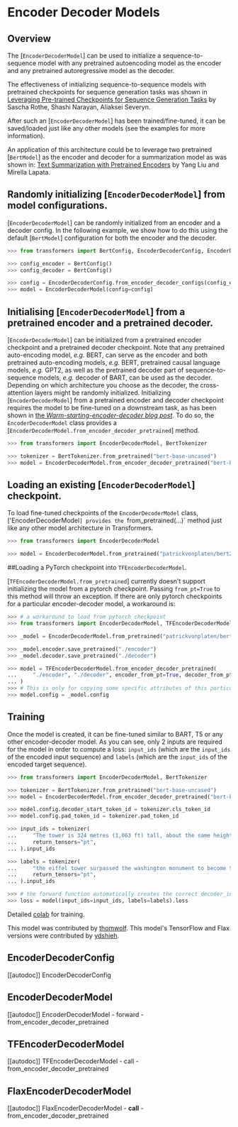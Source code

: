 <!--Copyright 2020 The HuggingFace Team. All rights reserved.

Licensed under the Apache License, Version 2.0 (the "License"); you may not use this file except in compliance with
the License. You may obtain a copy of the License at

http://www.apache.org/licenses/LICENSE-2.0

Unless required by applicable law or agreed to in writing, software distributed under the License is distributed on
an "AS IS" BASIS, WITHOUT WARRANTIES OR CONDITIONS OF ANY KIND, either express or implied. See the License for the
specific language governing permissions and limitations under the License.
-->

# Encoder Decoder Models

## Overview

The [`EncoderDecoderModel`] can be used to initialize a sequence-to-sequence model with any
pretrained autoencoding model as the encoder and any pretrained autoregressive model as the decoder.

The effectiveness of initializing sequence-to-sequence models with pretrained checkpoints for sequence generation tasks
was shown in [Leveraging Pre-trained Checkpoints for Sequence Generation Tasks](https://arxiv.org/abs/1907.12461) by
Sascha Rothe, Shashi Narayan, Aliaksei Severyn.

After such an [`EncoderDecoderModel`] has been trained/fine-tuned, it can be saved/loaded just like
any other models (see the examples for more information).

An application of this architecture could be to leverage two pretrained [`BertModel`] as the encoder
and decoder for a summarization model as was shown in: [Text Summarization with Pretrained Encoders](https://arxiv.org/abs/1908.08345) by Yang Liu and Mirella Lapata.

## Randomly initializing [`EncoderDecoderModel`] from model configurations.

[`EncoderDecoderModel`] can be randomly initialized from an encoder and a decoder config. In the following example, we show how to do this using the default [`BertModel`] configuration for both the encoder and the decoder.

```python
>>> from transformers import BertConfig, EncoderDecoderConfig, EncoderDecoderModel

>>> config_encoder = BertConfig()
>>> config_decoder = BertConfig()

>>> config = EncoderDecoderConfig.from_encoder_decoder_configs(config_encoder, config_decoder)
>>> model = EncoderDecoderModel(config=config)
```

## Initialising [`EncoderDecoderModel`] from a pretrained encoder and a pretrained decoder.

[`EncoderDecoderModel`] can be initialized from a pretrained encoder checkpoint and a pretrained decoder checkpoint. Note that any pretrained auto-encoding model, *e.g.* BERT, can serve as the encoder and both pretrained auto-encoding models, *e.g.* BERT, pretrained causal language models, *e.g.* GPT2, as well as the pretrained decoder part of sequence-to-sequence models, *e.g.* decoder of BART, can be used as the decoder.
Depending on which architecture you choose as the decoder, the cross-attention layers might be randomly initialized.
Initializing [`EncoderDecoderModel`] from a pretrained encoder and decoder checkpoint requires the model to be fine-tuned on a downstream task, as has been shown in [the *Warm-starting-encoder-decoder blog post*](https://huggingface.co/blog/warm-starting-encoder-decoder).
To do so, the `EncoderDecoderModel` class provides a [`EncoderDecoderModel.from_encoder_decoder_pretrained`] method.

```python
>>> from transformers import EncoderDecoderModel, BertTokenizer

>>> tokenizer = BertTokenizer.from_pretrained("bert-base-uncased")
>>> model = EncoderDecoderModel.from_encoder_decoder_pretrained("bert-base-uncased", "bert-base-uncased")
```

## Loading an existing [`EncoderDecoderModel`] checkpoint.

To load fine-tuned checkpoints of the `EncoderDecoderModel` class, ['EncoderDecoderModel`] provides the `from_pretrained(...)` method just like any other model architecture in Transformers.

```python
>>> from transformers import EncoderDecoderModel

>>> model = EncoderDecoderModel.from_pretrained("patrickvonplaten/bert2bert_cnn_daily_mail")
```

##Loading a PyTorch checkpoint into `TFEncoderDecoderModel`.

[`TFEncoderDecoderModel.from_pretrained`] currently doesn't support initializing the model from a
pytorch checkpoint. Passing `from_pt=True` to this method will throw an exception. If there are only pytorch
checkpoints for a particular encoder-decoder model, a workaround is:

```python
>>> # a workaround to load from pytorch checkpoint
>>> from transformers import EncoderDecoderModel, TFEncoderDecoderModel

>>> _model = EncoderDecoderModel.from_pretrained("patrickvonplaten/bert2bert-cnn_dailymail-fp16")

>>> _model.encoder.save_pretrained("./encoder")
>>> _model.decoder.save_pretrained("./decoder")

>>> model = TFEncoderDecoderModel.from_encoder_decoder_pretrained(
...     "./encoder", "./decoder", encoder_from_pt=True, decoder_from_pt=True
... )
>>> # This is only for copying some specific attributes of this particular model.
>>> model.config = _model.config
```

## Training

Once the model is created, it can be fine-tuned similar to BART, T5 or any other encoder-decoder model.
As you can see, only 2 inputs are required for the model in order to compute a loss: `input_ids` (which are the
`input_ids` of the encoded input sequence) and `labels` (which are the `input_ids` of the encoded
target sequence).

```python
>>> from transformers import EncoderDecoderModel, BertTokenizer

>>> tokenizer = BertTokenizer.from_pretrained("bert-base-uncased")
>>> model = EncoderDecoderModel.from_encoder_decoder_pretrained("bert-base-uncased", "bert-base-uncased")

>>> model.config.decoder_start_token_id = tokenizer.cls_token_id
>>> model.config.pad_token_id = tokenizer.pad_token_id

>>> input_ids = tokenizer(
...     "The tower is 324 metres (1,063 ft) tall, about the same height as an 81-storey building, and the tallest structure in Paris. Its base is square, measuring 125 metres (410 ft) on each side.During its construction, the Eiffel Tower surpassed the Washington Monument to become the tallest man-made structure in the world, a title it held for 41 years until the Chrysler Building in New York City was  finished in 1930. It was the first structure to reach a height of 300 metres. Due to the addition of a broadcasting aerial at the top of the tower in 1957, it is now taller than the Chrysler Building by 5.2 metres (17 ft).Excluding transmitters, the Eiffel Tower is the second tallest free-standing structure in France after the Millau Viaduct.",
...     return_tensors="pt",
... ).input_ids

>>> labels = tokenizer(
...     "the eiffel tower surpassed the washington monument to become the tallest structure in the world. it was the first structure to reach a height of 300 metres in paris in 1930. it is now taller than the chrysler building by 5. 2 metres ( 17 ft ) and is the second tallest free - standing structure in paris.",
...     return_tensors="pt",
... ).input_ids

>>> # the forward function automatically creates the correct decoder_input_ids
>>> loss = model(input_ids=input_ids, labels=labels).loss
```
Detailed [colab](https://colab.research.google.com/drive/1WIk2bxglElfZewOHboPFNj8H44_VAyKE?usp=sharing#scrollTo=ZwQIEhKOrJpl) for training.

This model was contributed by [thomwolf](https://github.com/thomwolf). This model's TensorFlow and Flax versions
were contributed by [ydshieh](https://github.com/ydshieh).


## EncoderDecoderConfig

[[autodoc]] EncoderDecoderConfig

## EncoderDecoderModel

[[autodoc]] EncoderDecoderModel
    - forward
    - from_encoder_decoder_pretrained

## TFEncoderDecoderModel

[[autodoc]] TFEncoderDecoderModel
    - call
    - from_encoder_decoder_pretrained

## FlaxEncoderDecoderModel

[[autodoc]] FlaxEncoderDecoderModel
    - __call__
    - from_encoder_decoder_pretrained
